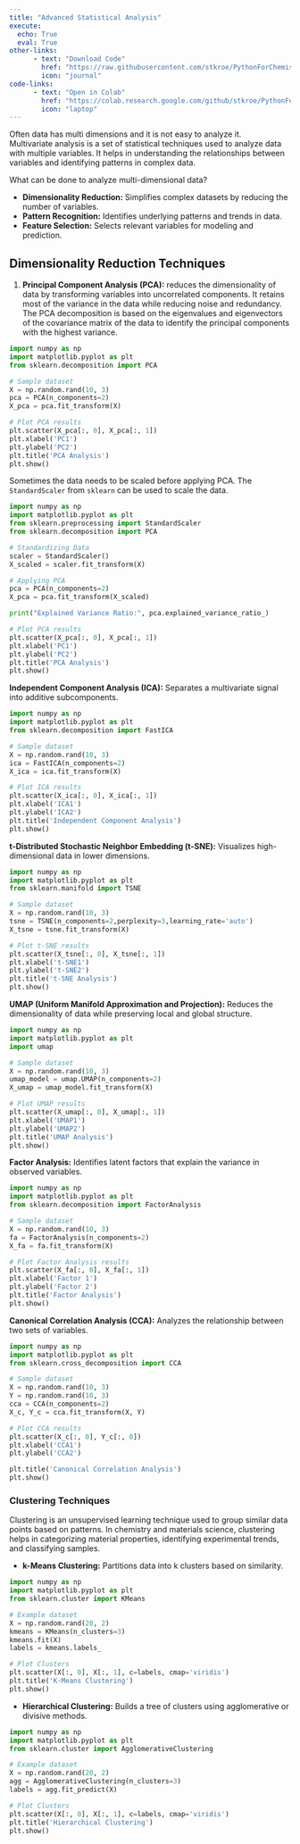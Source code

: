```yaml
---
title: "Advanced Statistical Analysis"
execute: 
  echo: True
  eval: True
other-links: 
      - text: "Download Code"
        href: "https://raw.githubusercontent.com/stkroe/PythonForChemists/main/course/notebooks/MultiVariantAnalysis.ipynb"
        icon: "journal"
code-links:
      - text: "Open in Colab"
        href: "https://colab.research.google.com/github/stkroe/PythonForChemists/blob/main/course/notebooks/MultiVariantAnalysis.ipynb"
        icon: "laptop"
--- 
```



Often data has multi dimensions and it is not easy to analyze it. <br>
Multivariate analysis is a set of statistical techniques used to analyze data with multiple variables.
It helps in understanding the relationships between variables and identifying patterns in complex data. 

What can be done to analyze multi-dimensional data?

-   **Dimensionality Reduction:** Simplifies complex datasets by reducing the number of variables.
-   **Pattern Recognition:** Identifies underlying patterns and trends in data.
-   **Feature Selection:** Selects relevant variables for modeling and prediction.

## Dimensionality Reduction Techniques {.unnumbered}
1.  **Principal Component Analysis (PCA):** reduces the dimensionality of data by transforming variables into uncorrelated components. It retains most of the variance in the data while reducing noise and redundancy.
The PCA decomposition is based on the eigenvalues and eigenvectors of the covariance matrix of the data to identify the principal components with the highest variance.

```python
import numpy as np
import matplotlib.pyplot as plt
from sklearn.decomposition import PCA

# Sample dataset
X = np.random.rand(10, 3)
pca = PCA(n_components=2)
X_pca = pca.fit_transform(X)

# Plot PCA results
plt.scatter(X_pca[:, 0], X_pca[:, 1])
plt.xlabel('PC1')
plt.ylabel('PC2')
plt.title('PCA Analysis')
plt.show()
```

Sometimes the data needs to be scaled before applying PCA. The `StandardScaler` from `sklearn` can be used to scale the data.

```python
import numpy as np
import matplotlib.pyplot as plt
from sklearn.preprocessing import StandardScaler
from sklearn.decomposition import PCA

# Standardizing Data
scaler = StandardScaler()
X_scaled = scaler.fit_transform(X)

# Applying PCA
pca = PCA(n_components=2)
X_pca = pca.fit_transform(X_scaled)

print("Explained Variance Ratio:", pca.explained_variance_ratio_)

# Plot PCA results
plt.scatter(X_pca[:, 0], X_pca[:, 1])
plt.xlabel('PC1')
plt.ylabel('PC2')
plt.title('PCA Analysis')
plt.show()


```


**Independent Component Analysis (ICA):** Separates a multivariate signal into additive subcomponents.

```python
import numpy as np
import matplotlib.pyplot as plt
from sklearn.decomposition import FastICA

# Sample dataset
X = np.random.rand(10, 3)
ica = FastICA(n_components=2)
X_ica = ica.fit_transform(X)

# Plot ICA results
plt.scatter(X_ica[:, 0], X_ica[:, 1])
plt.xlabel('ICA1')
plt.ylabel('ICA2')
plt.title('Independent Component Analysis')
plt.show()
```

**t-Distributed Stochastic Neighbor Embedding (t-SNE):** Visualizes high-dimensional data in lower dimensions.

```python
import numpy as np
import matplotlib.pyplot as plt
from sklearn.manifold import TSNE

# Sample dataset
X = np.random.rand(10, 3)
tsne = TSNE(n_components=2,perplexity=3,learning_rate='auto')
X_tsne = tsne.fit_transform(X)

# Plot t-SNE results
plt.scatter(X_tsne[:, 0], X_tsne[:, 1])
plt.xlabel('t-SNE1')
plt.ylabel('t-SNE2')
plt.title('t-SNE Analysis')
plt.show()
```

**UMAP (Uniform Manifold Approximation and Projection):** Reduces the dimensionality of data while preserving local and global structure.

```python
import numpy as np
import matplotlib.pyplot as plt
import umap

# Sample dataset
X = np.random.rand(10, 3)
umap_model = umap.UMAP(n_components=2)
X_umap = umap_model.fit_transform(X)

# Plot UMAP results
plt.scatter(X_umap[:, 0], X_umap[:, 1])
plt.xlabel('UMAP1')
plt.ylabel('UMAP2')
plt.title('UMAP Analysis')
plt.show()
```

**Factor Analysis:** Identifies latent factors that explain the variance in observed variables.

```python
import numpy as np
import matplotlib.pyplot as plt
from sklearn.decomposition import FactorAnalysis

# Sample dataset
X = np.random.rand(10, 3)
fa = FactorAnalysis(n_components=2)
X_fa = fa.fit_transform(X)

# Plot Factor Analysis results
plt.scatter(X_fa[:, 0], X_fa[:, 1])
plt.xlabel('Factor 1')
plt.ylabel('Factor 2')
plt.title('Factor Analysis')
plt.show()
```


**Canonical Correlation Analysis (CCA):** Analyzes the relationship between two sets of variables.

```python
import numpy as np
import matplotlib.pyplot as plt
from sklearn.cross_decomposition import CCA

# Sample dataset
X = np.random.rand(10, 3)
Y = np.random.rand(10, 3)
cca = CCA(n_components=2)
X_c, Y_c = cca.fit_transform(X, Y)

# Plot CCA results
plt.scatter(X_c[:, 0], Y_c[:, 0])
plt.xlabel('CCA1')
plt.ylabel('CCA2')

plt.title('Canonical Correlation Analysis')
plt.show()
```



###  Clustering Techniques  {.unnumbered}



Clustering is an unsupervised learning technique used to group similar data points based on patterns. In chemistry and materials science, clustering helps in categorizing material properties, identifying experimental trends, and classifying samples.

- **k-Means Clustering:** Partitions data into k clusters based on similarity.


```python
import numpy as np
import matplotlib.pyplot as plt
from sklearn.cluster import KMeans

# Example dataset
X = np.random.rand(20, 2)
kmeans = KMeans(n_clusters=3)
kmeans.fit(X)
labels = kmeans.labels_

# Plot Clusters
plt.scatter(X[:, 0], X[:, 1], c=labels, cmap='viridis')
plt.title('K-Means Clustering')
plt.show()
```

- **Hierarchical Clustering:** Builds a tree of clusters using agglomerative or divisive methods.

```python
import numpy as np
import matplotlib.pyplot as plt
from sklearn.cluster import AgglomerativeClustering

# Example dataset
X = np.random.rand(20, 2)
agg = AgglomerativeClustering(n_clusters=3)
labels = agg.fit_predict(X)

# Plot Clusters
plt.scatter(X[:, 0], X[:, 1], c=labels, cmap='viridis')
plt.title('Hierarchical Clustering')
plt.show()
```


